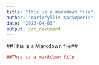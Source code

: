 ```yaml
---
title: "This is a markdown file"
author: "Kariofyllis Karamperis"
date: "2023-04-03"
output: pdf_document
---
```




##This is a Markdown file##  


```r
##This is a markdown file
```

